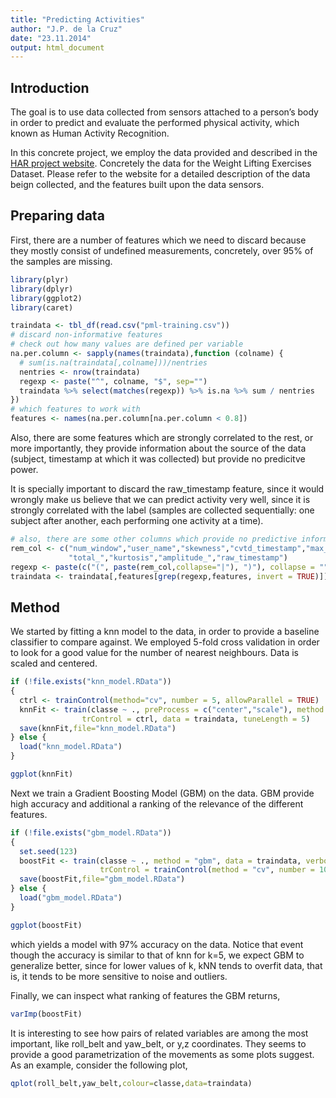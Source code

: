 ```yaml
---
title: "Predicting Activities"
author: "J.P. de la Cruz"
date: "23.11.2014"
output: html_document
---
```


## Introduction

The goal is to use data collected from sensors attached to a person's body in order
to predict and evaluate the performed physical activity, which known as Human Activity
Recognition.

In this concrete project, we employ the data provided and described in the [HAR project
website](http://groupware.les.inf.puc-rio.br/har). Concretely the data for the Weight Lifting Exercises Dataset. Please refer to the website for a detailed description of the data
beign collected, and the features built upon the data sensors.

## Preparing data

First, there are a number of features which we need to discard because they mostly consist
of undefined measurements, concretely, over 95% of the samples are missing.

```r
library(plyr)
library(dplyr)
library(ggplot2)
library(caret)

traindata <- tbl_df(read.csv("pml-training.csv"))
# discard non-informative features
# check out how many values are defined per variable
na.per.column <- sapply(names(traindata),function (colname) {
  # sum(is.na(traindata[,colname]))/nentries
  nentries <- nrow(traindata)
  regexp <- paste("^", colname, "$", sep="")
  traindata %>% select(matches(regexp)) %>% is.na %>% sum / nentries
})
# which features to work with
features <- names(na.per.column[na.per.column < 0.8])
```

Also, there are some features which are strongly correlated to the rest, or more importantly,
they provide information about the source of the data (subject, timestamp at which it was
collected) but provide no predicitve power.

It is specially important to discard the raw_timestamp feature, since it would wrongly make
us believe that we can predict activity very well, since it is strongly correlated with the
label (samples are collected sequentially: one subject after another, each performing one 
activity at a time).

```r
# also, there are some other columns which provide no predictive information
rem_col <- c("num_window","user_name","skewness","cvtd_timestamp","max_","min_","X",
             "total_","kurtosis","amplitude_","raw_timestamp")
regexp <- paste(c("(", paste(rem_col,collapse="|"), ")"), collapse = "")
traindata <- traindata[,features[grep(regexp,features, invert = TRUE)]]
```

## Method

We started by fitting a knn model to the data, in order to provide a baseline classifier
to compare against. We employed 5-fold cross validation in order to look for a good value
for the number of nearest neighbours. Data is scaled and centered.

```r
if (!file.exists("knn_model.RData"))
{
  ctrl <- trainControl(method="cv", number = 5, allowParallel = TRUE)
  knnFit <- train(classe ~ ., preProcess = c("center","scale"), method = "knn",
                trControl = ctrl, data = traindata, tuneLength = 5)
  save(knnFit,file="knn_model.RData")
} else {
  load("knn_model.RData")
}

ggplot(knnFit)
```

Next we train a Gradient Boosting Model (GBM) on the data. GBM provide high accuracy and
additional a ranking of the relevance of the different features.

```r
if (!file.exists("gbm_model.RData"))
{
  set.seed(123)
  boostFit <- train(classe ~ ., method = "gbm", data = traindata, verbose = F,
                    trControl = trainControl(method = "cv", number = 10))
  save(boostFit,file="gbm_model.RData")
} else {
  load("gbm_model.RData")
}

ggplot(boostFit)
```

which yields a model with 97% accuracy on the data. Notice that event though the accuracy is
similar to that of knn for k=5, we expect GBM to generalize better, since for lower values of
k, kNN tends to overfit data, that is, it tends to be more sensitive to noise and outliers.

Finally, we can inspect what ranking of features the GBM returns,
```r
varImp(boostFit)
```

It is interesting to see how pairs of related variables are among the most important, like
roll_belt and yaw_belt, or y,z coordinates. They seems to provide a good parametrization of the movements as some plots suggest. As an example, consider the following plot,

```r
qplot(roll_belt,yaw_belt,colour=classe,data=traindata)
```